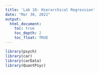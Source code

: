 ```yaml
---
title: 'Lab 10: Hierarchical Regression'
date: "Mar 30, 2022"
output:
  html_document:
    toc: true
    toc_depth: 2
    toc_float: TRUE
---
```


```r
library(psych)
library(car)
library(carData)
library(QuantPsyc)
```


